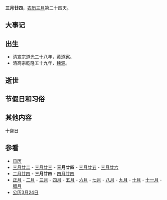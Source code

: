 {{Lunar03Calendar}}
'''三月廿四'''，[[农历|农历]][[三月_(农历)|三月]]第二十四天。

== 大事记 ==

== 出生 ==
*清宣宗道光二十八年，[[黄遵宪|黄遵宪]]。
*清高宗乾隆五十九年，[[魏源|魏源]]。

== 逝世 ==

== 节假日和习俗 ==

== 其他内容 ==
十齋日

== 参看 ==
*[[历史上的今天|日历]]
*[[三月廿二|三月廿二]] - [[三月廿三|三月廿三]] - '''三月廿四''' - [[三月廿五|三月廿五]] - [[三月廿六|三月廿六]] 
*[[二月廿四|二月廿四]] - '''三月廿四''' - [[四月廿四|四月廿四]]
*[[正月|正月]] - [[二月_(农历)|二月]] - [[三月_(农历)|三月]] - [[四月_(农历)|四月]] - [[五月_(农历)|五月]] - [[六月_(农历)|六月]] - [[七月_(农历)|七月]] - [[八月_(农历)|八月]] - [[九月_(农历)|九月]] - [[十月_(农历)|十月]] - [[十一月_(农历)|十一月]] - [[腊月|腊月]]
*[[公历|公历]][[3月24日|3月24日]]